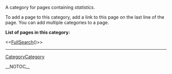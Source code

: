 <!-- #format wiki
 -->
<!-- #language en
 -->

A category for pages containing <i>statistics</i>.

To add a page to this category, add a link to this page on the last line of the page. You can add multiple categories to a page.

<b>List of pages in this category:</b>

<<[[FullSearch]]()>>

----
[[CategoryCategory]]

__NOTOC__